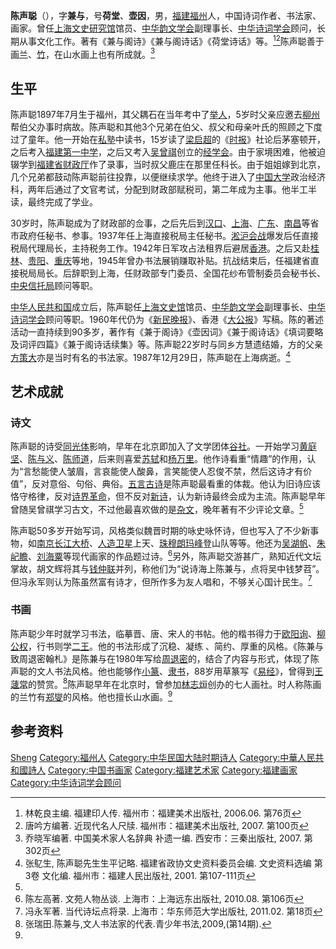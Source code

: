 {{Infobox Biography
| subject_name   = 陈声聪
| 字             = 兼与
| 号             = 荷堂、壶因
| image_name     = Chen Sheng Cong.jpg
| image_size     = 250px
| image_caption  = 陳聲聰
| date_of_birth  = 1897年
| place_of_birth = {{QING}}[[福建省|福建省]][[福州市|福州市]]
| date_of_death  = 1987年12月29日
| place_of_death = {{PRC}}[[上海市|上海市]]
| occupation     = 中国近现代诗人、评论家、书画家
|  }}
'''陈声聪'''（{{bd|1897年|7月|1987年|12月29日|}}），字'''兼与'''，号'''荷堂'''、'''壶因'''，男，[[福建|福建]][[福州|福州]]人，中国诗词作者、书法家、画家。曾任[[上海文史研究馆|上海文史研究馆]]馆员、[[中华韵文学会|中华韵文学会]]副理事长、[[中华诗词学会|中华诗词学会]]顾问，长期从事文化工作。著有《兼与阁诗》《兼与阁诗话》《荷堂诗话》等。<ref>林乾良主编. 福建印人传. 福州市：福建美术出版社, 2006.06. 第76页</ref><ref>唐吟方编著. 近现代名人尺牍. 福州市：福建美术出版社, 2007. 第100页</ref>陈声聪善于画[[兰花|兰]]、[[竹|竹]]，在山水画上也有所成就。<ref>乔晓军编著. 中国美术家人名辞典 补遗一编. 西安市：三秦出版社, 2007. 第302页</ref>

== 生平 ==
陈声聪1897年7月生于福州，其父耦石在当年考中了[[举人|举人]]，5岁时父亲应邀去[[柳州|柳州]]帮伯父办事时病故。陈声聪和其他3个兄弟在伯父、叔父和母亲叶氏的照顾之下度过了童年。他一开始在[[私塾|私塾]]中读书，15岁读了[[梁启超|梁启超]]的《[[时报|时报]]》社论后茅塞顿开，之后考入[[福建第一中学|福建第一中学]]，之后又考入[[吴曾祺|吴曾祺]]创立的[[经学会|经学会]]。由于家境困难，他被迫辍学到[[福建省财政厅|福建省财政厅]]作了录事，当时叔父鹿庄在那里任科长。由于姐姐嫁到北京，几个兄弟都鼓动陈声聪前往投靠，以便继续求学。他终于进入了[[中国大学|中国大学]]政治经济科，两年后通过了文官考试，分配到财政部赋税司，第二年成为主事。他半工半读，最终完成了学业。

30岁时，陈声聪成为了财政部的佥事，之后先后到[[汉口|汉口]]、[[上海|上海]]、[[广东|广东]]、[[南昌|南昌]]等省市政府任秘书、参事。1937年任上海直接税局主任秘书。[[淞沪会战|淞沪会战]]爆发后任直接税局代理局长，主持税务工作。1942年日军攻占法租界后避居[[香港|香港]]。之后又赴[[桂林|桂林]]、[[贵阳|贵阳]]、[[重庆|重庆]]等地，1945年曾办书法展销赚取补贴。抗战结束后，任福建省直接税局局长。后辞职到上海，任财政部专门委员、全国花纱布管制委员会秘书长、[[中央信托局|中央信托局]]顾问等职。

[[中华人民共和国|中华人民共和国]]成立后，陈声聪任[[上海文史馆|上海文史馆]]馆员、[[中华韵文学会|中华韵文学会]]副理事长、[[中华诗词学会|中华诗词学会]]顾问等职。1960年代仍为《[[新民晚报|新民晚报]]》、香港《[[大公报|大公报]]》写稿。陈的著述活动一直持续到90多岁，著作有《兼于阁诗》《壶因词》《兼于阁诗话》《填词要略及词评四篇》《兼于阁诗话续集》等。陈声聪22岁时与同乡方慧遗结婚，方的父亲[[方策大|方策大]]亦是当时有名的书法家。1987年12月29日，陈声聪在上海病逝。<ref name=zys>张鳦生, 陈声聪先生生平记略. 福建省政协文史资料委员会编. 文史资料选编 第3卷 文化编. 福州市：福建人民出版社, 2001. 第107-111页</ref>

== 艺术成就 ==
=== 诗文 ===
陈声聪的诗受[[同光体|同光体]]影响，早年在北京即加入了文学团体[[谷社|谷社]]。一开始学习[[黄庭坚|黄庭坚]]、[[陈与义|陈与义]]、[[陈师道|陈师道]]，后来则喜爱[[苏轼|苏轼]]和[[杨万里|杨万里]]。他作诗看重“情趣”的作用，认为“言愁能使人皱眉，言哀能使人酸鼻，言笑能使人忍俊不禁，然后这诗才有价值”，反对意俗、句俗、典俗。[[五言古诗|五言古诗]]是陈声聪最看重的体裁。他认为旧诗应该恪守格律，反对[[诗界革命|诗界革命]]，但不反对[[新诗|新诗]]，认为新诗最终会成为主流。陈声聪早年曾随吴曾祺学习古文，不过他最喜欢做的是[[杂文|杂文]]，晚年著有不少评论文章。<ref name=zys/>

陈声聪50多岁开始写词，风格类似魏晋时期的咏史咏怀诗，但也写入了不少新事物，如[[南京长江大桥|南京长江大桥]]、[[人造卫星|人造卫星]]上天、[[珠穆朗玛峰|珠穆朗玛峰]]登山队等等。他还为[[吴湖帆|吴湖帆]]、[[朱屺瞻|朱屺瞻]]、[[刘海粟|刘海粟]]等现代画家的作品题过诗。<ref>陈左高著. 文苑人物丛谈. 上海市：上海远东出版社, 2010.08. 第106页</ref>另外，陈声聪交游甚广，熟知近代文坛掌故，胡文辉将其与[[钱仲联|钱仲联]]并列，称他们为“说诗海上陈兼与，点将吴中钱梦苕”。但冯永军则认为陈虽然富有诗才，但所作多为友人唱和，不够关心国计民生。<ref>冯永军著. 当代诗坛点将录. 上海市：华东师范大学出版社, 2011.02. 第18页</ref>

=== 书画 ===
陈声聪少年时就学习书法，临摹晋、唐、宋人的书帖。他的楷书得力于[[欧阳询|欧阳询]]、[[柳公权|柳公权]]，行书则学[[二王|二王]]。他的书法形成了沉稳、凝练 、简约、厚重的风格。《陈兼与致周退密翰札》是陈兼与在1980年写给[[周退密|周退密]]的，结合了内容与形式，体现了陈声聪的文人书法风格。他也能够作[[小篆|小篆]]、[[隶书|隶书]]，88岁用草篆写《[[易经|易经]]》，曾得到[[王蘧常|王蘧常]]的赞赏。<ref>张瑞田.陈兼与,文人书法家的代表.青少年书法,2009,(第14期).</ref>陈声聪早年在北京时，曾参加[[林志烜|林志烜]]创办的七人画社。时人称陈画的兰竹有[[郑燮|郑燮]]的风格。他也擅长山水画。<ref name=zys/>

== 参考资料 ==
{{reflist}}

{{Navboxes
| title  = 陈声聪在[[中华诗词学会|中华诗词学会]]的职务
| list1  =
{{中华诗词学会第一届理事会}}
}}

{{Authority control}}
{{DEFAULTSORT:Chen陈}}
[[Category:陈姓|Sheng]]
[[Category:福州人|Category:福州人]]
[[Category:中华民国大陆时期诗人|Category:中华民国大陆时期诗人]]
[[Category:中華人民共和國詩人|Category:中華人民共和國詩人]]
[[Category:中国书画家|Category:中国书画家]]
[[Category:福建艺术家|Category:福建艺术家]]
[[Category:福建画家|Category:福建画家]]
[[Category:中华诗词学会顾问|Category:中华诗词学会顾问]]